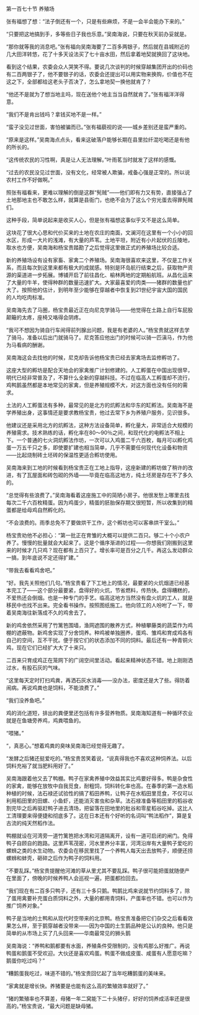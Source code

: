 

第一百七十节 养殖场

张有福想了想：“法子倒还有一个，只是有些麻烦，不是一会半会能办下来的。”

“只要把这地搞到手，多等些日子我也乐意。”吴南海说，只要在秋天前办妥就是。

“那你就等我的消息吧。”张有福向吴南海要了二百多两银子，然后就在县城附近的几大田洋转悠，花了十多天设法买了七十亩水田，然后拿着地契就换回了这块地。

看到这个结果，农委会众人哭笑不得。要说几次谈判的时候穿越集团开出的价码也有二百两银子了，他不要银子的话，农委会还提出可以用实物来换购，价值也不在这之下，全部都给这老头子否决了，怎么拿地契一换他就肯了？

“他还不是就为了想当地主吗，现在送他个地主当当自然就肯了。”张有福洋洋得意。

“我们不是肯出钱吗？拿钱买地不是一样。”

“蛮子没见过世面，害怕被骗而已。”张有福藐视的说――城乡差别还是蛮严重的。

“原来是这样。”吴南海点点头，看来这破落户能够长期在县里拉纤混吃喝还是有他的所长的。

“这传统农民的习性啊，真是让人无法理解。”叶雨茗当时就发了这样的感慨。

“过去的农民没见过世面，没有文化，经常被人欺骗，戒备心强是正常的。所以说农村工作不好做啊。”

照张有福看来，更难以理解的倒是这群“髡贼”――他们即有力又有势，直接强占了土地那地主也不敢怎么样，就算是县衙门，也绝不会为了这么个穷光蛋去得罪髡贼们。

这种手段，简单说起来是收买人心，但是张有福想这事似乎又不是这么简单。

这块花了很大心思和代价买来的土地在农庄的南面，文澜河在这里有一个小小的回水区，形成一大片的浅滩，有大量的芦苇。土地平坦，附近有小片起伏的丘陵地，取水也方便，吴南海和杨宝贵踏勘了之后觉得这里做正式的养殖场比较合适。

新的养殖场设有设有家畜、家禽二个养殖场。吴南海很喜欢来这里，不仅是工作关系，而且每次到这里来都有极大的成就感。特别是环岛航行结束之后，获取物产资源的渠道进一步拓展。博铺开启了前往昌化、榆林两地的定期船航班。从昌化运来了大量的牛羊，使得种群的数量迅速扩大。大家最喜爱的肉类――猪群的数量也扩大了。按照他的估计，到明年至少能够在穿越者中恢复到21世纪宇宙大国的国民的人均吃肉标准。

吴南海先去了马圈，杨宝贵最近正在向尼克学骑马――他觉得在土路上自行车屁股颠簸的太疼，座椅又咯得会阴疼。

“我可不想因为骑自行车闹得前列腺出问题，我是有老婆的人。”杨宝贵就这样去学了骑马，准备以后出门就骑马了。尼克答应他出门的时候可以骑一匹滇马，作为他为马看病的酬谢。

吴南海这会去找他的时候，尼克却告诉他杨宝贵已经去家禽场去监修孵坊了。

这座大型的孵坊是配合天地会的家禽推广计划修建的。人工孵蛋在中国出现很早，明代已经非常普及了，不算什么全新的穿越科技。不过在临高人工孵蛋却不流行，鸡鸭鹅虽然都是本地常见的家禽，但是养殖规模不大，对这方面也没有任何的需求。

土法的人工孵蛋法有多种，最常见的是北方的炕孵法和华东的缸孵法。吴南海不是学养殖出身，这事情还是要求教杨宝贵，他过去常下乡为养殖户服务，见识很多。

他建议还是采用北方的炕孵法，这种方法设备简单，孵化量大，非常适合大规模的养殖需求。技术熟练的话，孵化率在80～90％之间，和现代化的电孵法不相上下。一个普通的七火洞炕孵法作坊，一次可以入鸡蛋二千六百枚，每月可以孵化鸡蛋一万五千只之多，即使要扩建也相当简单，几乎不需要任何现代化设备和物资――比起烧制砖土坯砖的保温性更适合孵坊使用。

吴南海来到工地的时候看到杨宝贵正在工地上指导，这座新建的孵坊做了稍许的改进，有了瓦屋面和砖包砌的外墙――毕竟在临高这地方，纯土坯房是存在不了多久的。

“总觉得有些浪费了。”吴南海看着这座施工中的简陋小房子。他很发愁上哪里去找每次二千六百枚精蛋。因为鸡蛋少，精蛋的胚胎保存期又很短暂，所以收集到的精蛋都是给母鸡自然孵化的。

“不会浪费的。雨季总免不了要做烘干工作，这个孵坊也可以客串烘干室么。”

杨宝贵劝他不必担心：“第一批正在育雏的大概可以提供二百只。够二十个小农户养了。慢慢的批量就会大起来了。这是个循序渐进的过程――你想我们刚搬到这里来的时候才几只鸡？现在都有上百只了。增长率可是百分之几千。再这么发动群众一搞，到年底说不定还得扩建。”

“带我去看看鸡舍吧。”

“好。我先关照他们几句。”杨宝贵看了下工地上的情况，最要紧的火炕烟道已经基本完工了――这个部分最要紧，盘得好的火炕，节省燃料，传热快。盘得糟糕的，不爱热还会倒烟。也是一种专门的手艺。临高这地方当然没有盘火炕的工人，就是移民中也找不出来。完全看书操作。按照图纸施工。他向领工的人吩咐了一下，带着吴南海往新落成不久的鸡舍去了。

新的鸡舍依然采用了竹篱笆围墙，渔网遮围的散养方式，种植攀藤类的蔬菜作为鸡棚的遮蔽物。新鸡舍实现了分舍饲养。种鸡被单独圈养，蛋鸡、雏鸡和育成鸡各有自己的空间，互不干扰。便于按它们的状态添加不同的饲料。最后还有一种青铜火鸡，现在它们已经扩大大了十来只。

二百来只育成鸡正在笼网下的广阔空间里活动。看起来精神状态不错。地上刚刚洒过水，有股石灰的气味。

“这里每天定时打扫鸡粪，再洒石灰水消毒――没办法，密度还是大了些。得防着闹病。再说鸡粪也是饲料，不能浪费了。”

“我们没养鱼吧。”

鸡的消化道短，排出的粪便里还包括有许多营养物质。吴南海知道有一种循环农业就是在鱼塘旁养鸡，鸡粪喂鱼的。

“喂猪。”

“，真恶心。”想着鸡粪的臭味吴南海已经觉得无趣了。

“发酵之后猪还挺爱吃的。”杨宝贵苦笑着说，“说真得我也不喜欢这种饲养法。以后饲料充裕了就当肥料用好了。”

吴南海跟着他又去了鸭棚。鸭子在家禽养殖中效益其实比鸡要好得多。鸭是杂食性的家禽，能够在放牧中自我觅食，耐粗饲，饲料转化率也高。在春季的第一造水稻种植的时候，法石禄还试验性的搞了稻田养鸭，让鸭子在水稻田里觅食，不仅可以利用稻田里的田螺、小鱼虾，还能消灭害虫和杂草。法石禄准备等稻田里的稻谷收割完毕之后再驱赶鸭子进去清场，把留落在田地里的秕谷和零星稻谷吃掉。这比人工清理要来得便捷和彻底多了。这在日本还有个好听的名词叫“鸭法稻作”，算是复古流的纯天然稻作法。

鸭棚就设在河湾旁一道竹篱笆把水湾和河道隔离开，设有一道可启闭的闸门。免得鸭子自顾自的跑路。这里芦苇茂密，河水里养分丰富，河湾沿岸有大量鸭子爱吃的螺蛳之类的水生动物。农委会在移民里找了一个养鸭人每天出去放鸭子，顺便还捞螺蛳和蚌壳，砸碎之后作为鸭子的饲料用。

“不要乱踩。”杨宝贵提醒他河滩的草从里尤其不要乱踩。鸭子很可能把蛋就随便产在里面了，傍晚的时候养鸭人会巡视一遍，把蛋都捡回去。

“我们现在有二百多只鸭子，还有三十多只鹅。鸭鹅比鸡来说就节约饲料多了，除了蛋用禽要补充蛋白质饲料之外，大量的都用青饲料，产蛋率也不错。也可以作为推广饲养对象。”

鸭子是当地的土鸭和从现代时空带来的北京鸭。杨宝贵准备把它们杂交之后看看效果怎么样，至于鹅穿越者没带来――因为中国的土生鹅品种是公认的良种。他只是简单的从市场上买了几头回来――华南最常见的狮头鹅

吴南海说：“养鸭和鹅都要有水面，养殖条件受限制的，没有鸡那么好推广。再说鸭蛋和鹅蛋不受欢迎。大伙还是喜欢鸡蛋。鸭蛋不做成皮蛋、咸蛋有人愿意吃嘛？鹅蛋你吃过吗？”

“糟鹅蛋我吃过，味道不错的。”杨宝贵回忆起了当年吃糟鹅蛋的美味来。

“家禽就是增长快。养猪要是也能有这么高的繁殖效率就好了。”

“猪的繁殖率也不算差，母猪一年二窝能下二十头猪仔，好好的饲养成活率还是很高的。”杨宝贵说，“最大问题是缺母猪。

